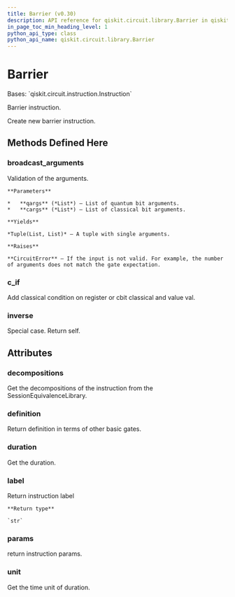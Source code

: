 ```yaml
---
title: Barrier (v0.30)
description: API reference for qiskit.circuit.library.Barrier in qiskit v0.30
in_page_toc_min_heading_level: 1
python_api_type: class
python_api_name: qiskit.circuit.library.Barrier
---
```


# Barrier

<Class id="qiskit.circuit.library.Barrier" isDedicatedPage={true} github="https://github.com/qiskit/qiskit/tree/stable/0.18/qiskit/circuit/barrier.py" signature="Barrier(num_qubits)" modifiers="class">
  Bases: `qiskit.circuit.instruction.Instruction`

  Barrier instruction.

  Create new barrier instruction.

  ## Methods Defined Here

  <span id="qiskit-circuit-library-barrier-broadcast-arguments" />

  ### broadcast\_arguments

  <Function id="qiskit.circuit.library.Barrier.broadcast_arguments" signature="Barrier.broadcast_arguments(qargs, cargs)">
    Validation of the arguments.

    **Parameters**

    *   **qargs** (*List*) – List of quantum bit arguments.
    *   **cargs** (*List*) – List of classical bit arguments.

    **Yields**

    *Tuple(List, List)* – A tuple with single arguments.

    **Raises**

    **CircuitError** – If the input is not valid. For example, the number of arguments does not match the gate expectation.
  </Function>

  <span id="qiskit-circuit-library-barrier-c-if" />

  ### c\_if

  <Function id="qiskit.circuit.library.Barrier.c_if" signature="Barrier.c_if(classical, val)">
    Add classical condition on register or cbit classical and value val.
  </Function>

  <span id="qiskit-circuit-library-barrier-inverse" />

  ### inverse

  <Function id="qiskit.circuit.library.Barrier.inverse" signature="Barrier.inverse()">
    Special case. Return self.
  </Function>

  ## Attributes

  ### decompositions

  <Attribute id="qiskit.circuit.library.Barrier.decompositions">
    Get the decompositions of the instruction from the SessionEquivalenceLibrary.
  </Attribute>

  ### definition

  <Attribute id="qiskit.circuit.library.Barrier.definition">
    Return definition in terms of other basic gates.
  </Attribute>

  ### duration

  <Attribute id="qiskit.circuit.library.Barrier.duration">
    Get the duration.
  </Attribute>

  ### label

  <Attribute id="qiskit.circuit.library.Barrier.label">
    Return instruction label

    **Return type**

    `str`
  </Attribute>

  ### params

  <Attribute id="qiskit.circuit.library.Barrier.params">
    return instruction params.
  </Attribute>

  ### unit

  <Attribute id="qiskit.circuit.library.Barrier.unit">
    Get the time unit of duration.
  </Attribute>
</Class>

